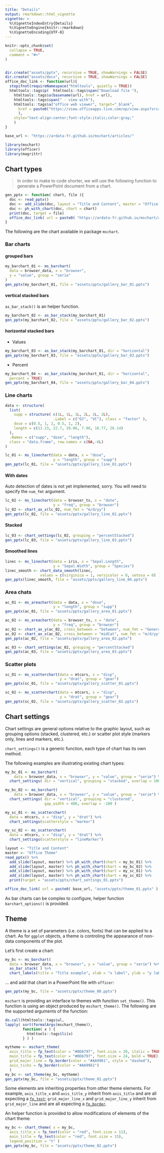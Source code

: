 ```yaml
---
title: "Details"
output: rmarkdown::html_vignette
vignette: >
  %\VignetteIndexEntry{Details}
  %\VignetteEngine{knitr::rmarkdown}
  %\VignetteEncoding{UTF-8}
---
```


```r
knitr::opts_chunk$set(
  collapse = TRUE,
  comment = "#>"
)


dir.create("assets/pptx", recursive = TRUE, showWarnings = FALSE)
dir.create("assets/docx", recursive = TRUE, showWarnings = FALSE)
office_doc_link <- function(url){
  stopifnot(requireNamespace("htmltools", quietly = TRUE))
  htmltools::tags$p(  htmltools::tags$span("Download file "),
    htmltools::tags$a(basename(url), href = url), 
    htmltools::tags$span(" - view with"),
    htmltools::tags$a("office web viewer", target="_blank", 
      href = paste0("https://view.officeapps.live.com/op/view.aspx?src=", url)
      ), 
    style="text-align:center;font-style:italic;color:gray;"
    )
}

base_url <- "https://ardata-fr.github.io/mschart/articles/"
```

```r
library(mschart)
library(officer)
library(magrittr)
```


## Chart types

> In order to make to code shorter, we will use the following function to 
generate a PowerPoint document from a chart.

```r
gen_pptx <- function( chart, file ){
  doc <- read_pptx()
  doc <- add_slide(doc, layout = "Title and Content", master = "Office Theme")
  doc <- ph_with_chart(doc, chart = chart)
  print(doc, target = file)
  office_doc_link( url = paste0( "https://ardata-fr.github.io/mschart/articles/", file ) )
}
```

The following are the chart available in package `mschart`.

### Bar charts

#### grouped bars

```r
my_barchart_01 <- ms_barchart(
  data = browser_data, x = "browser",
  y = "value", group = "serie"
)
gen_pptx(my_barchart_01, file = "assets/pptx/gallery_bar_01.pptx")
```

#### vertical stacked bars

`as_bar_stack()` is an helper function. 

```r
my_barchart_02 <- as_bar_stack(my_barchart_01)
gen_pptx(my_barchart_02, file = "assets/pptx/gallery_bar_02.pptx")
```

#### horizontal stacked bars

* Values

```r
my_barchart_03 <- as_bar_stack(my_barchart_01, dir = "horizontal")
gen_pptx(my_barchart_03, file = "assets/pptx/gallery_bar_03.pptx")
```

* Percent 

```r
my_barchart_04 <- as_bar_stack(my_barchart_01, dir = "horizontal", 
  percent = TRUE)
gen_pptx(my_barchart_04, file = "assets/pptx/gallery_bar_04.pptx")
```

### Line charts


```r
data <- structure(
  list(
    supp = structure( c(1L, 1L, 1L, 2L, 2L, 2L), 
                      .Label = c("OJ", "VC"), class = "factor" ),
    dose = c(0.5, 1, 2, 0.5, 1, 2),
    length = c(13.23, 22.7, 26.06, 7.98, 16.77, 26.14)
  ),
  .Names = c("supp", "dose", "length"),
  class = "data.frame", row.names = c(NA,-6L)
)

lc_01 <- ms_linechart(data = data, x = "dose",
                      y = "length", group = "supp")
gen_pptx(lc_01, file = "assets/pptx/gallery_line_01.pptx")
```

#### With dates

Auto detection of dates is not yet implemented, sorry. You will need to specify the `num_fmt` argument. 

```r
lc_02 <- ms_linechart(data = browser_ts, x = "date",
                      y = "freq", group = "browser")
lc_02 <- chart_ax_x(lc_02, num_fmt = "m/d/yy")
gen_pptx(lc_02, file = "assets/pptx/gallery_line_02.pptx")
```

#### Stacked

```r
lc_03 <- chart_settings(lc_02, grouping = "percentStacked")
gen_pptx(lc_03, file = "assets/pptx/gallery_line_03.pptx")
```
#### Smoothed lines

```r
linec <- ms_linechart(data = iris, x = "Sepal.Length",
                      y = "Sepal.Width", group = "Species")
linec_smooth <- chart_data_smooth(linec,
                values = c(virginica = 1, versicolor = 0, setosa = 0) )
gen_pptx(linec_smooth, file = "assets/pptx/gallery_line_04.pptx")
```

### Area chats

```r
ac_01 <- ms_areachart(data = data, x = "dose",
                      y = "length", group = "supp")
gen_pptx(ac_01, file = "assets/pptx/gallery_area_01.pptx")

ac_02 <- ms_areachart(data = browser_ts, x = "date",
                      y = "freq", group = "browser")
ac_02 <- chart_ax_y(ac_02, cross_between = "between", num_fmt = "General")
ac_02 <- chart_ax_x(ac_02, cross_between = "midCat", num_fmt = "m/d/yy")
gen_pptx(ac_02, file = "assets/pptx/gallery_area_02.pptx")

ac_03 <- chart_settings(ac_02, grouping = "percentStacked")
gen_pptx(ac_03, file = "assets/pptx/gallery_area_03.pptx")
```

### Scatter plots

```r
sc_01 <- ms_scatterchart(data = mtcars, x = "disp",
                         y = "drat", group = "gear")
gen_pptx(sc_01, file = "assets/pptx/gallery_scatter_01.pptx")

sc_02 <- ms_scatterchart(data = mtcars, x = "disp",
                         y = "drat", group = "gear")
gen_pptx(sc_02, file = "assets/pptx/gallery_scatter_02.pptx")

```


## Chart settings

Chart settings are general options relative to the graphic layout, such as grouping options (stacked, clustered, etc.) or scatter plot style (markers only, lines and markers, etc.).

`chart_settings()` is a generic function, each type of chart has its own method. 

The following examples are illustrating existing chart types:


```r
my_bc_01 <- ms_barchart(
    data = browser_data, x = "browser", y = "value", group = "serie") %>% 
  chart_settings( dir = "vertical", grouping = "stacked", overlap = 100 )

my_bc_02 <- ms_barchart(
    data = browser_data, x = "browser", y = "value", group = "serie") %>% 
  chart_settings( dir = "vertical", grouping = "clustered", 
                  gap_width = 400, overlap = -100 )

my_sc_01 <- ms_scatterchart(
  data = mtcars, x = "disp", y = "drat") %>% 
  chart_settings(scatterstyle = "marker")

my_sc_02 <- ms_scatterchart(
  data = mtcars, x = "disp", y = "drat") %>% 
  chart_settings(scatterstyle = "lineMarker")
```

```r
layout <- "Title and Content"
master <- "Office Theme"
read_pptx() %>% 
  add_slide(layout, master) %>% ph_with_chart(chart = my_bc_01) %>% 
  add_slide(layout, master) %>% ph_with_chart(chart = my_bc_02) %>% 
  add_slide(layout, master) %>% ph_with_chart(chart = my_sc_01) %>% 
  add_slide(layout, master) %>% ph_with_chart(chart = my_sc_02) %>% 
  print(target = "assets/pptx/chart_settings_01.pptx")
```

```r
office_doc_link( url = paste0( base_url, "assets/pptx/theme_01.pptx" ) )
```

As bar charts can be complex to configure, helper function `barchart_options()` is provided.

## Theme

A theme is a set of parameters (i.e. colors, fonts) that can be applied to a chart. 
As for `ggplot` objects, a theme is controling the appearance of non-data 
components of the plot.

Let's first create a chart:

```r
my_bc <- ms_barchart(
  data = browser_data, x = "browser", y = "value", group = "serie") %>% 
  as_bar_stack( ) %>% 
  chart_labels(title = "Title example", xlab = "x label", ylab = "y label")
```

... and add that chart in a PowerPoint file with `officer`:

```r
gen_pptx(my_bc, file = "assets/pptx/theme_00.pptx")
```

`mschart` is providing an interface to themes with function `set_theme()`. This function is 
using an object produced by `mschart_theme()`. The following are the supported arguments 
of the function:

```r
do.call(htmltools::tags$ul, 
lapply( sort(formalArgs(mschart_theme)), 
        function( x ) {
          htmltools::tags$li(x)
        } ) )
```


```r
mytheme <- mschart_theme(
  axis_title = fp_text(color = "#0D6797", font.size = 20, italic = TRUE),
  main_title = fp_text(color = "#0D6797", font.size = 24, bold = TRUE),
  grid_major_line = fp_border(color = "#AA9961", style = "dashed"),
  axis_ticks = fp_border(color = "#AA9961") 
  )
my_bc <- set_theme(my_bc, mytheme)
gen_pptx(my_bc, file = "assets/pptx/theme_01.pptx")
```

Some elements are inheriting properties from other theme elements. For example, `axis_title_x` and 
`axis_title_y` inherit from `axis_title` and are all expecting a
[`fp_text`](https://davidgohel.github.io/officer/reference/fp_text.html); 
`grid_major_line_x` and `grid_major_line_y` inherit from `grid_major_line` and are 
all expecting a [`fp_border`](https://davidgohel.github.io/officer/reference/fp_border.html).


An helper function is provided to allow modifications of elements of the 
chart theme: 

```r
my_bc <- chart_theme( x = my_bc, 
  axis_title_x = fp_text(color = "red", font.size = 11),
  main_title = fp_text(color = "red", font.size = 15),
  legend_position = "t" )
gen_pptx(my_bc, file = "assets/pptx/theme_02.pptx")
```




